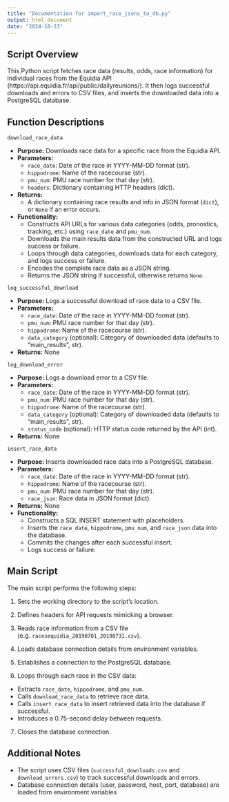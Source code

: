 ```yaml
---
title: "Documentation for import_race_jsons_to_db.py"
output: html_document
date: "2024-10-23"
---
```



## Script Overview

This Python script fetches race data (results, odds, race information) for individual races from the Equidia API (https://api.equidia.fr/api/public/dailyreunions/). It then logs successful downloads and errors to CSV files, and inserts the downloaded data into a PostgreSQL database.


## Function Descriptions

`download_race_data`

* **Purpose:** Downloads race data for a specific race from the Equidia API.
* **Parameters:**
  + `race_date`: Date of the race in YYYY-MM-DD format (str).
  + `hippodrome`: Name of the racecourse (str).
  + `pmu_num`: PMU race number for that day (str).
  + `headers`: Dictionary containing HTTP headers (dict).
* **Returns:**
  + A dictionary containing race results and info in JSON format (`dict`), or `None` if an error occurs.
* **Functionality:**
  + Constructs API URLs for various data categories (odds, pronostics, tracking, etc.) using `race_date` and `pmu_num`.
  + Downloads the main results data from the constructed URL and logs success or failure.
  + Loops through data categories, downloads data for each category, and logs success or failure.
  + Encodes the complete race data as a JSON string.
  + Returns the JSON string if successful, otherwise returns `None`.
  
  
`log_successful_download`

* **Purpose:** Logs a successful download of race data to a CSV file.
* **Parameters:**
  + `race_date`: Date of the race in YYYY-MM-DD format (str).
  + `pmu_num`: PMU race number for that day (str).
  + `hippodrome`: Name of the racecourse (str).
  + `data_category` (optional): Category of downloaded data (defaults to "main_results", str).
* **Returns:** None


`log_download_error`

* **Purpose:** Logs a download error to a CSV file.
* **Parameters:**
  + `race_date`: Date of the race in YYYY-MM-DD format (str).
  + `pmu_num`: PMU race number for that day (str).
  + `hippodrome`: Name of the racecourse (str).
  + `data_category` (optional): Category of downloaded data (defaults to "main_results", str).
  + `status_code` (optional): HTTP status code returned by the API (int).
* **Returns:** None


`insert_race_data`

* **Purpose:** Inserts downloaded race data into a PostgreSQL database.
* **Parameters:**
  + `race_date`: Date of the race in YYYY-MM-DD format (str).
  + `hippodrome`: Name of the racecourse (str).
  + `pmu_num`: PMU race number for that day (str).
  + `race_json`: Race data in JSON format (dict).
* **Returns:** None
* **Functionality:**
  + Constructs a SQL INSERT statement with placeholders.
  + Inserts the `race_date`, `hippodrome`, `pmu_num`, and `race_json` data into the database.
  + Commits the changes after each successful insert.
  + Logs success or failure.

  
## Main Script
The main script performs the following steps:

1. Sets the working directory to the script's location.

2. Defines headers for API requests mimicking a browser.

3. Reads race information from a CSV file (e.g. `racesequidia_20190701_20190731.csv`).

4. Loads database connection details from environment variables.

5. Establishes a connection to the PostgreSQL database.

6. Loops through each race in the CSV data:

  + Extracts `race_date`, `hippodrome`, and `pmu_num`.
  + Calls `download_race_data` to retrieve race data.
  + Calls `insert_race_data` to insert retrieved data into the database if successful.
  + Introduces a 0.75-second delay between requests.

7. Closes the database connection.


## Additional Notes
* The script uses CSV files (`successful_downloads.csv` and `download_errors.csv`) to track successful downloads and errors.
* Database connection details (user, password, host, port, database) are loaded from environment variables



